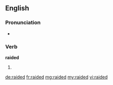 ==English==

===Pronunciation===
* {{rhymes|eɪdɛd}}

===Verb===
'''raided'''

# {{past of|[[raid]]}}

[[de:raided]]
[[fr:raided]]
[[mg:raided]]
[[my:raided]]
[[vi:raided]]